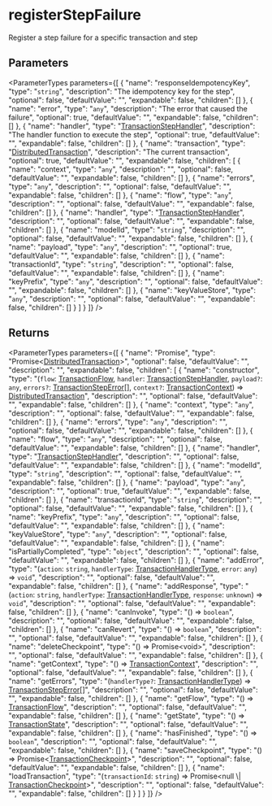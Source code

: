 
# registerStepFailure

Register a step failure for a specific transaction and step

## Parameters

<ParameterTypes parameters={[
  {
    "name": "responseIdempotencyKey",
    "type": "`string`",
    "description": "The idempotency key for the step",
    "optional": false,
    "defaultValue": "",
    "expandable": false,
    "children": []
  },
  {
    "name": "error",
    "type": "`any`",
    "description": "The error that caused the failure",
    "optional": true,
    "defaultValue": "",
    "expandable": false,
    "children": []
  },
  {
    "name": "handler",
    "type": "[TransactionStepHandler](../../workflows/types/workflows.TransactionStepHandler.mdx)",
    "description": "The handler function to execute the step",
    "optional": true,
    "defaultValue": "",
    "expandable": false,
    "children": []
  },
  {
    "name": "transaction",
    "type": "[DistributedTransaction](../../workflows/classes/workflows.DistributedTransaction.mdx)",
    "description": "The current transaction",
    "optional": true,
    "defaultValue": "",
    "expandable": false,
    "children": [
      {
        "name": "context",
        "type": "`any`",
        "description": "",
        "optional": false,
        "defaultValue": "",
        "expandable": false,
        "children": []
      },
      {
        "name": "errors",
        "type": "`any`",
        "description": "",
        "optional": false,
        "defaultValue": "",
        "expandable": false,
        "children": []
      },
      {
        "name": "flow",
        "type": "`any`",
        "description": "",
        "optional": false,
        "defaultValue": "",
        "expandable": false,
        "children": []
      },
      {
        "name": "handler",
        "type": "[TransactionStepHandler](../../workflows/types/workflows.TransactionStepHandler.mdx)",
        "description": "",
        "optional": false,
        "defaultValue": "",
        "expandable": false,
        "children": []
      },
      {
        "name": "modelId",
        "type": "`string`",
        "description": "",
        "optional": false,
        "defaultValue": "",
        "expandable": false,
        "children": []
      },
      {
        "name": "payload",
        "type": "`any`",
        "description": "",
        "optional": true,
        "defaultValue": "",
        "expandable": false,
        "children": []
      },
      {
        "name": "transactionId",
        "type": "`string`",
        "description": "",
        "optional": false,
        "defaultValue": "",
        "expandable": false,
        "children": []
      },
      {
        "name": "keyPrefix",
        "type": "`any`",
        "description": "",
        "optional": false,
        "defaultValue": "",
        "expandable": false,
        "children": []
      },
      {
        "name": "keyValueStore",
        "type": "`any`",
        "description": "",
        "optional": false,
        "defaultValue": "",
        "expandable": false,
        "children": []
      }
    ]
  }
]} />

## Returns

<ParameterTypes parameters={[
  {
    "name": "Promise",
    "type": "Promise&#60;[DistributedTransaction](../../workflows/classes/workflows.DistributedTransaction.mdx)&#62;",
    "optional": false,
    "defaultValue": "",
    "description": "",
    "expandable": false,
    "children": [
      {
        "name": "constructor",
        "type": "(`flow`: [TransactionFlow](../../workflows/types/workflows.TransactionFlow.mdx), `handler`: [TransactionStepHandler](../../workflows/types/workflows.TransactionStepHandler.mdx), `payload?`: `any`, `errors?`: [TransactionStepError](../../workflows/classes/workflows.TransactionStepError.mdx)[], `context?`: [TransactionContext](../../workflows/classes/workflows.TransactionContext.mdx)) => [DistributedTransaction](../../workflows/classes/workflows.DistributedTransaction.mdx)",
        "description": "",
        "optional": false,
        "defaultValue": "",
        "expandable": false,
        "children": []
      },
      {
        "name": "context",
        "type": "`any`",
        "description": "",
        "optional": false,
        "defaultValue": "",
        "expandable": false,
        "children": []
      },
      {
        "name": "errors",
        "type": "`any`",
        "description": "",
        "optional": false,
        "defaultValue": "",
        "expandable": false,
        "children": []
      },
      {
        "name": "flow",
        "type": "`any`",
        "description": "",
        "optional": false,
        "defaultValue": "",
        "expandable": false,
        "children": []
      },
      {
        "name": "handler",
        "type": "[TransactionStepHandler](../../workflows/types/workflows.TransactionStepHandler.mdx)",
        "description": "",
        "optional": false,
        "defaultValue": "",
        "expandable": false,
        "children": []
      },
      {
        "name": "modelId",
        "type": "`string`",
        "description": "",
        "optional": false,
        "defaultValue": "",
        "expandable": false,
        "children": []
      },
      {
        "name": "payload",
        "type": "`any`",
        "description": "",
        "optional": true,
        "defaultValue": "",
        "expandable": false,
        "children": []
      },
      {
        "name": "transactionId",
        "type": "`string`",
        "description": "",
        "optional": false,
        "defaultValue": "",
        "expandable": false,
        "children": []
      },
      {
        "name": "keyPrefix",
        "type": "`any`",
        "description": "",
        "optional": false,
        "defaultValue": "",
        "expandable": false,
        "children": []
      },
      {
        "name": "keyValueStore",
        "type": "`any`",
        "description": "",
        "optional": false,
        "defaultValue": "",
        "expandable": false,
        "children": []
      },
      {
        "name": "isPartiallyCompleted",
        "type": "`object`",
        "description": "",
        "optional": false,
        "defaultValue": "",
        "expandable": false,
        "children": []
      },
      {
        "name": "addError",
        "type": "(`action`: `string`, `handlerType`: [TransactionHandlerType](../../workflows/enums/workflows.TransactionHandlerType.mdx), `error`: `any`) => `void`",
        "description": "",
        "optional": false,
        "defaultValue": "",
        "expandable": false,
        "children": []
      },
      {
        "name": "addResponse",
        "type": "(`action`: `string`, `handlerType`: [TransactionHandlerType](../../workflows/enums/workflows.TransactionHandlerType.mdx), `response`: `unknown`) => `void`",
        "description": "",
        "optional": false,
        "defaultValue": "",
        "expandable": false,
        "children": []
      },
      {
        "name": "canInvoke",
        "type": "() => `boolean`",
        "description": "",
        "optional": false,
        "defaultValue": "",
        "expandable": false,
        "children": []
      },
      {
        "name": "canRevert",
        "type": "() => `boolean`",
        "description": "",
        "optional": false,
        "defaultValue": "",
        "expandable": false,
        "children": []
      },
      {
        "name": "deleteCheckpoint",
        "type": "() => Promise&#60;void&#62;",
        "description": "",
        "optional": false,
        "defaultValue": "",
        "expandable": false,
        "children": []
      },
      {
        "name": "getContext",
        "type": "() => [TransactionContext](../../workflows/classes/workflows.TransactionContext.mdx)",
        "description": "",
        "optional": false,
        "defaultValue": "",
        "expandable": false,
        "children": []
      },
      {
        "name": "getErrors",
        "type": "(`handlerType?`: [TransactionHandlerType](../../workflows/enums/workflows.TransactionHandlerType.mdx)) => [TransactionStepError](../../workflows/classes/workflows.TransactionStepError.mdx)[]",
        "description": "",
        "optional": false,
        "defaultValue": "",
        "expandable": false,
        "children": []
      },
      {
        "name": "getFlow",
        "type": "() => [TransactionFlow](../../workflows/types/workflows.TransactionFlow.mdx)",
        "description": "",
        "optional": false,
        "defaultValue": "",
        "expandable": false,
        "children": []
      },
      {
        "name": "getState",
        "type": "() => [TransactionState](../../workflows/enums/workflows.TransactionState.mdx)",
        "description": "",
        "optional": false,
        "defaultValue": "",
        "expandable": false,
        "children": []
      },
      {
        "name": "hasFinished",
        "type": "() => `boolean`",
        "description": "",
        "optional": false,
        "defaultValue": "",
        "expandable": false,
        "children": []
      },
      {
        "name": "saveCheckpoint",
        "type": "() => Promise&#60;[TransactionCheckpoint](../../workflows/classes/workflows.TransactionCheckpoint.mdx)&#62;",
        "description": "",
        "optional": false,
        "defaultValue": "",
        "expandable": false,
        "children": []
      },
      {
        "name": "loadTransaction",
        "type": "(`transactionId`: `string`) => Promise&#60;null \\| [TransactionCheckpoint](../../workflows/classes/workflows.TransactionCheckpoint.mdx)&#62;",
        "description": "",
        "optional": false,
        "defaultValue": "",
        "expandable": false,
        "children": []
      }
    ]
  }
]} />
